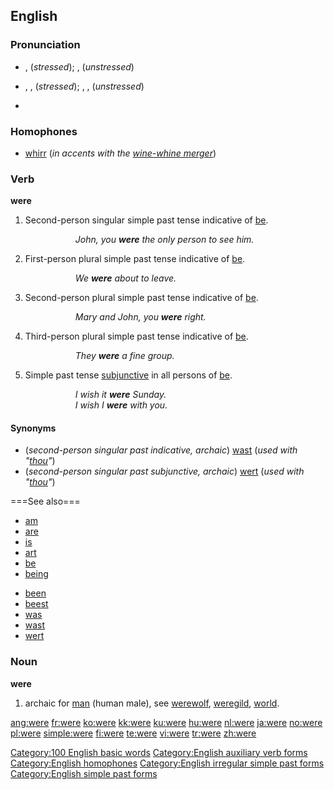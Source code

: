 {{wikipedia|Were (disambiguation)}}
==English==

{{rank|she|they|my|35|were|are|their|one}}

===Pronunciation===
* {{a|UK}} {{IPA|/wɜː/}}, {{SAMPA|/w3:/}} (''stressed''); {{IPA|/wə/}}, {{SAMPA|/w@/}} (''unstressed'')
* {{a|US}} {{enPR|wûr}}, {{IPA|/wɝ/}}, {{SAMPA|/w3`/}} (''stressed''); {{enPR|wər}}, {{IPA|/wɚ/}}, {{SAMPA|/w@`/}} (''unstressed'')
* {{audio|en-us-were.ogg|Audio (US)}}
{{rhymes|ɜː(r)}}

===Homophones===
* [[whirr]] (''in accents with the [[wine-whine merger]]'')

===Verb===
'''were'''

# Second-person singular simple past tense indicative of [[be]].
#:: ''John, you '''were''' the only person to see him.''
# First-person plural simple past tense indicative of [[be]].
#:: ''We '''were''' about to leave.''
# Second-person plural simple past tense indicative of [[be]].
#:: ''Mary and John, you '''were''' right.''
# Third-person plural simple past tense indicative of [[be]].
#:: ''They '''were''' a fine group.''
# Simple past tense [[w:Subjunctive_mood|subjunctive]] in all persons of [[be]].
#:: ''I wish it '''were''' Sunday.''
#:: ''I wish I '''were''' with you.''
#:* with "[[if]]" omitted, put first in an "[[if]]" clause:
#::: '''''Were''' it simply that she wore a hat, I would not be upset at all.'' (= '''''If''' it '''were''' simply...'')
#::: '''''Were''' father a king, we would have war.'' (= '''''If''' father '''were''' a king,...'')

====Synonyms====
* (''second-person singular past indicative, archaic'') [[wast]] (''used with "[[thou]]"'')
* (''second-person singular past subjunctive, archaic'') [[wert]] (''used with "[[thou]]"'')

<!--Do not include translations of verb forms other than infinitives; these all belong on the pages for the respective translations of "to be"====Translations====
{{top}}
* Czech: [[byli]]
* Dutch: [[was]], [[zou zijn]], [[ware]]
* [[Esperanto]]: [[estis]] (1), [[estus]] (2)
* Finnish: [[oli]]
* German: [[warst]] / [[waren]] / [[wart]] (1), [[wäre]] / [[wärst]] / [[wären]] / [[wärt]] (2)
* Hungarian: [[volt#Hungarian|voltak]] (''they were'') (1)
* Indonesian: [[sedang]]
{{mid}}
* Italian: [[eri]], [[eravamo]], [[eravate]], [[erano]]
* [[Novial]]: [[did es]] (1), [[esed]] (1), [[vud es]] (2)
* Polish: [[byli]]
* Swedish: [[var]] (1)
* Danish: [[var]]
* Latvian: bijām (1st pers.), bijāt (2nd pers.), būs (3rd pers.)
* Russian: были (byli)
{{bottom}}
-->===See also===
{{top2}}
* [[am]]
* [[are]]
* [[is]]
* [[art]]
* [[be]]
* [[being]]
{{mid2}}
* [[been]]
* [[beest]]
* [[was]]
* [[wast]]
* [[wert]]
{{bottom}}

===Noun===
{{wikipedia}}
'''were'''

# archaic for [[man]] (human male), see [[werewolf]], [[weregild]], [[world]].

[[Category:100 English basic words]]
[[Category:English auxiliary verb forms]]
[[Category:English homophones]]
[[Category:English irregular simple past forms]]
[[Category:English simple past forms]]

[[ang:were]]
[[fr:were]]
[[ko:were]]
[[kk:were]]
[[ku:were]]
[[hu:were]]
[[nl:were]]
[[ja:were]]
[[no:were]]
[[pl:were]]
[[simple:were]]
[[fi:were]]
[[te:were]]
[[vi:were]]
[[tr:were]]
[[zh:were]]